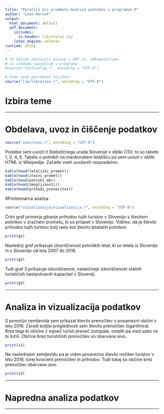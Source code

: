 ```yaml
---
title: "Poročilo pri predmetu Analiza podatkov s programom R"
author: "Leon Horvat"
output:
  html_document: default
  pdf_document:
    includes:
      in_header: lib/styles.sty
    latex_engine: xelatex
runtime: shiny
---
```


```r
# Če želimo nastaviti pisave v PDF-ju, odkomentiramo
# in sledimo navodilom v programu.
#source("fontconfig.r", encoding = "UTF-8")

# Uvoz vseh potrebnih knjižnic
source("lib/libraries.r", encoding = "UTF-8")
```

# Izbira teme



***

# Obdelava, uvoz in čiščenje podatkov

```r
source("uvoz/uvoz.r", encoding = "UTF-8")
```

Podatke sem uvozil it Statističnega urada Slovenije v obliki CSV, to so tabele 1, 2, 4, 5. Tabelo o potnikih na mariborskem letališču pa sem uvozil v obliki HTML iz Wikipedije.
Začetki vseh uvoženih razpredelnic.

```r
kable(head(letaliski_promet))
kable(head(zracni_promet))
kable(head(potniki_mb))
kable(head(zmogljivosti))
kable(head(prihodi_prenocitve))
```

#Preliminarna analiza

```r
source("vizualizacija/vizualizacija.r", encoding = "UTF-8")
```

Črtni graf \ref{fig:graf1} primerja gibanje prihodov tujih turistov v Slovenijo s številom potnikov v zračnem prometu, ki so prispeli v Slovenijo. Vidimo, da je število prihodov tujih turistov bolj raslo kot število letalskih potnikov.

```r
print(g1)
```

Naslednji graf \ref{fig:graf2} prikazuje izkoriščenost potniških letal, ki so letela iz Slovenije in v Slovenijo od leta 2007 do 2016.

```r
print(g2)
```

Tudi graf 3 \ref{fig:graf3} prikazuje izkoriščenost, natančneje izkoriščenost stalnih turističnih nastanitvenih kapacitet v Sloveniji.

```r
print(g3)
```
***

# Analiza in vizualizacija podatkov

S pomočjo zemljevida sem prikazal število prenočitev v posamezni občini v letu 2016. Zaradi boljše preglednosti sem število prenočitev logaritmiral. Brez tega bi občine z največ turisti preveč izstopale, ostalih pa med sabo ne bi ločili. Občine brez turističnih prenočitev so obarvane sivo.

```r
print(z1)
```

Na naslednjem zemljevidu pa je vidno povprečno število nočitev turistov v letu 2016; torej kvocient prenočitev in prihodov. Tudi tukaj so občine brez prenočitev obarvane sivo.

```r
print(z2)
```

***

# Napredna analiza podatkov



***

```
```
